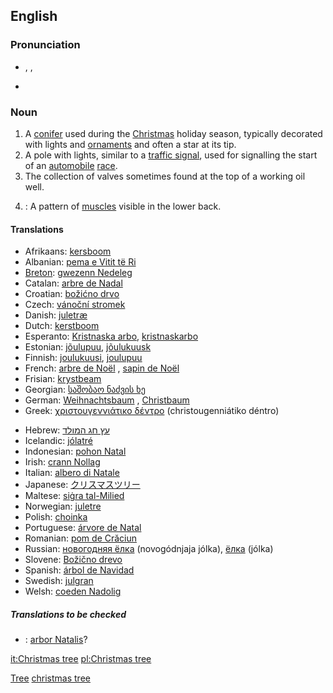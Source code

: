 ==English==
{{wikipedia}}

===Pronunciation===
*{{AHD|krĭsʹməstrē}}, {{IPA|/ˈkrɪsməs triː/}}, {{SAMPA|/"krIsm@stri:/}}
*{{audio|En-ca-christmastree.ogg|Audio (CA)}}

===Noun===
{{en-noun|sg=[[Christmas]] [[tree]]}}

# A [[conifer]] used during the [[Christmas]] holiday season, typically decorated with lights and [[ornament]]s and often a star at its tip.
# A pole with lights, similar to a [[traffic signal]], used for signalling the start of an [[automobile]] [[race]].
# The collection of valves sometimes found at the top of a working oil well.
# {{bodybuilding}}: A pattern of [[muscle]]s visible in the lower back.

====Translations====
{{trans-top|a tree used during the Christmas holiday season}}
*Afrikaans: [[kersboom]]
*Albanian: [[pema e Vitit të Ri]]
*[[Breton]]: [[gwezenn Nedeleg]] {{f}}
*Catalan: [[arbre de Nadal]]
*Croatian: [[božićno drvo]]
*Czech: [[vánoční stromek]]
*Danish: [[juletræ]] {{n}}
*Dutch: [[kerstboom]] {{m}}
*Esperanto: [[Kristnaska arbo]],  [[kristnaskarbo]]
*Estonian: [[jõulupuu]], [[jõulukuusk]]
*Finnish: [[joulukuusi]], [[joulupuu]]
*French: [[arbre de Noël]] {{m}}, [[sapin de Noël]] {{m}}
*Frisian: [[krystbeam]]
*Georgian: [[საშობაო ნაძვის ხე]]
*German: [[Weihnachtsbaum]] {{m}},  [[Christbaum]] {{m}}
*Greek: [[χριστουγεννιάτικο δέντρο]] (christougenniátiko déntro) {{n}}
{{trans-mid}}
*Hebrew: [[עץ חג המולד]]
*Icelandic: [[jólatré]] {{n}}
*Indonesian: [[pohon Natal]]
*Irish: [[crann Nollag]]
*Italian: [[albero di Natale]] {{m}}
*Japanese: [[クリスマスツリー]]
*Maltese: [[siġra tal-Milied]]
*Norwegian: [[juletre]] {{n}}
*Polish: [[choinka]] {{f}}
*Portuguese: [[árvore de Natal]] {{f}}
*Romanian: [[pom de Crăciun]]
*Russian: [[новогодняя ёлка]] (novogódnjaja jólka), [[ёлка]] (jólka)
*Slovene: [[Božično drevo]] {{n}}
*Spanish: [[árbol de Navidad]] {{m}}
*Swedish: [[julgran]]
*Welsh: [[coeden Nadolig]]
{{trans-bottom}}

{{trans-top|a pole with lights}}
{{trans-mid}}
{{trans-bottom}}

{{trans-top|the collection of valves}}
{{trans-mid}}
{{trans-bottom}}

{{trans-top|pattern of muscles}}
{{trans-mid}}
{{trans-bottom}}

=====Translations to be checked=====
<!--Remove this section once all of the translations below have been moved into the tables above.-->
{{checktrans}}
*{{ttbc|Latin}}: [[arbor Natalis]]?

[[Category:Christmas|Tree]]
[[Category:Trees|christmas tree]]

[[it:Christmas tree]]
[[pl:Christmas tree]]